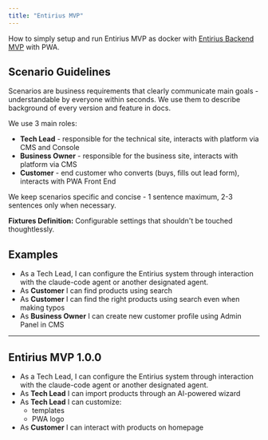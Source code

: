 ```yaml
---
title: "Entirius MVP"
---
```



How to simply setup and run Entirius MVP as docker with [Entirius Backend MVP](/development/services/entirius-backend-mvp/index) with PWA.


## Scenario Guidelines

Scenarios are business requirements that clearly communicate main goals - understandable by everyone within seconds. We use them to describe background of every version and feature in docs.



We use 3 main roles:

- **Tech Lead** - responsible for the technical site, interacts with platform via CMS and Console
- **Business Owner** - responsible for the business site, interacts with platform via CMS
- **Customer** - end customer who converts (buys, fills out lead form), interacts with PWA Front End

We keep scenarios specific and concise - 1 sentence maximum, 2-3 sentences only when necessary.

**Fixtures Definition:** Configurable settings that shouldn't be touched thoughtlessly.

## Examples

- As a Tech Lead, I can configure the Entirius system through interaction with the claude-code agent or another designated agent.
- As **Customer** I can find products using search
- As **Customer** I can find the right products using search even when making typos
- As **Business Owner** I can create new customer profile using Admin Panel in CMS

---

## Entirius MVP 1.0.0

- As a Tech Lead, I can configure the Entirius system through interaction with the claude-code agent or another designated agent.
- As **Tech Lead** I can import products through an AI-powered wizard
- As **Tech Lead** I can customize:
  - templates
  - PWA logo
- As **Customer** I can interact with products on homepage




